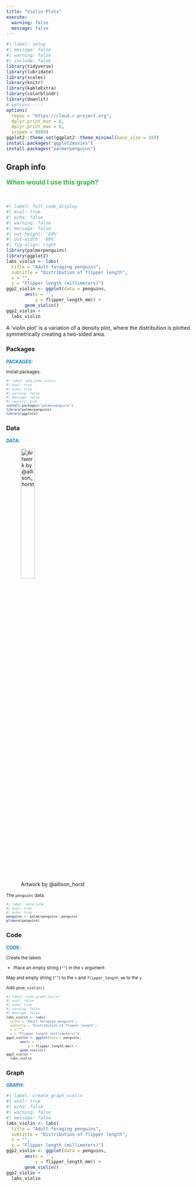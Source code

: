 ```yaml
---
title: "Violin Plots"
execute:
  warning: false
  message: false
---
```


```r
#| label: setup
#| message: false
#| warning: false
#| include: false
library(tidyverse)
library(lubridate)
library(scales)
library(knitr)
library(kableExtra)
library(colorblindr)
library(downlit)
# options ----
options(
  repos = "https://cloud.r-project.org",
  dplyr.print_min = 6, 
  dplyr.print_max = 6, 
  scipen = 9999)
ggplot2::theme_set(ggplot2::theme_minimal(base_size = 18))
install.packages("ggplot2movies")
install.packages("palmerpenguins")
```



:::: {.callout-tip collapse="false"}
## Graph info
::: {style="font-size: 1.25em; color: #38B44A;"}
**When would I use this graph?**
:::

<br>

```r
#| label: full_code_display
#| eval: true
#| echo: false
#| warning: false
#| message: false
#| out-height: '60%'
#| out-width: '60%'
#| fig-align: right
library(palmerpenguins) 
library(ggplot2)
labs_violin <- labs(
  title = "Adult foraging penguins",
  subtitle = "Distribution of flipper length",
  x = "",
  y = "Flipper length (millimeters)")
ggp2_violin <- ggplot(data = penguins,
       aes(x = '', 
           y = flipper_length_mm)) +
       geom_violin() 
ggp2_violin + 
  labs_violin
```

A ‘violin plot’ is a variation of a density plot, where the distribution is plotted symmetrically creating a two-sided area.

::::


:::: {.panel-tabset}

### Packages

::: {style="font-size: 0.90em; color: #1e83c8;"}
**PACKAGES:**
:::

::: {style="font-size: 0.85em;"}
Install packages.
:::


::: {style="font-size: 0.75em;"}
```r
#| label: pkg_code_violin
#| eval: true
#| echo: true
#| warning: false
#| message: false
#| results: hide
install.packages("palmerpenguins")
library(palmerpenguins)
library(ggplot2)
```
:::

### Data

::: {style="font-size: 0.90em; color: #1e83c8;"}
**DATA:**
:::

![Artwork by @allison_horst](../www/lter_penguins.png){fig-align="right" width="30%" height="30%"}

::: {style="font-size: 0.85em;"}
The `penguins` data.
:::

::: {style="font-size: 0.75em;"}
```r
#| label: data_code_
#| eval: true
#| echo: true
penguins <- palmerpenguins::penguins
glimpse(penguins)
```
:::
::::

:::: {.panel-tabset}

### Code

::: {style="font-size: 0.90em; color: #1e83c8;"}
**CODE:**
:::

::: {style="font-size: 0.85em;"}

Create the labels

  - Place an empty string (`""`) in the `x` argument

Map and empty string (`""`) to the `x` and `flipper_length_mm` to the `y`

Add `geom_violin()`

:::

::: {style="font-size: 0.75em;"}
```r
#| label: code_graph_violin
#| eval: false
#| echo: true 
#| warning: false
#| message: false
labs_violin <- labs(
  title = "Adult foraging penguins",
  subtitle = "Distribution of flipper length",
  x = "",
  y = "Flipper length (millimeters)")
ggp2_violin <- ggplot(data = penguins,
       aes(x = '', 
           y = flipper_length_mm)) +
       geom_violin() 
ggp2_violin + 
  labs_violin
```
:::

### Graph

::: {style="font-size: 0.90em; color: #1e83c8;"}
**GRAPH:**
:::

```r
#| label: create_graph_violin
#| eval: true
#| echo: false
#| warning: false
#| message: false
labs_violin <- labs(
  title = "Adult foraging penguins",
  subtitle = "Distribution of flipper length",
  x = "",
  y = "Flipper length (millimeters)")
ggp2_violin <- ggplot(data = penguins,
       aes(x = '', 
           y = flipper_length_mm)) +
       geom_violin() 
ggp2_violin + 
  labs_violin
```

::::
